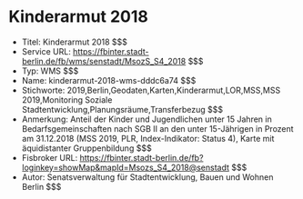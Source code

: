 # Kinderarmut 2018
- Titel: Kinderarmut 2018 $$$
- Service URL: https://fbinter.stadt-berlin.de/fb/wms/senstadt/MsozS_S4_2018 $$$
- Typ: WMS $$$
- Name: kinderarmut-2018-wms-dddc6a74 $$$
- Stichworte: 2019,Berlin,Geodaten,Karten,Kinderarmut,LOR,MSS,MSS 2019,Monitoring Soziale Stadtentwicklung,Planungsräume,Transferbezug $$$
- Anmerkung: Anteil der Kinder und Jugendlichen unter 15 Jahren in Bedarfsgemeinschaften nach SGB II an den unter 15-Jährigen in Prozent am 31.12.2018 (MSS 2019, PLR, Index-Indikator: Status 4), Karte mit äquidistanter Gruppenbildung $$$
- Fisbroker URL: https://fbinter.stadt-berlin.de/fb?loginkey=showMap&mapId=Msozs_S4_2018@senstadt $$$
- Autor: Senatsverwaltung für Stadtentwicklung, Bauen und Wohnen Berlin $$$

